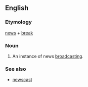 ==English==

===Etymology===
[[news]] + [[break]]

===Noun===
{{wikipedia}}
{{en-noun}}

# An instance of news [[broadcasting]].

===See also===
* [[newscast]]